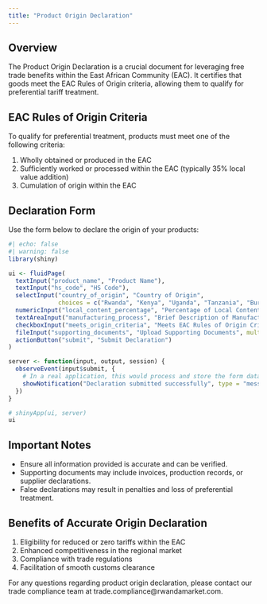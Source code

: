 ```yaml
---
title: "Product Origin Declaration"
---
```


## Overview

The Product Origin Declaration is a crucial document for leveraging free trade benefits within the East African Community (EAC). It certifies that goods meet the EAC Rules of Origin criteria, allowing them to qualify for preferential tariff treatment.

## EAC Rules of Origin Criteria

To qualify for preferential treatment, products must meet one of the following criteria:

1. Wholly obtained or produced in the EAC
2. Sufficiently worked or processed within the EAC (typically 35% local value addition)
3. Cumulation of origin within the EAC

## Declaration Form

Use the form below to declare the origin of your products:

```r
#| echo: false
#| warning: false
library(shiny)

ui <- fluidPage(
  textInput("product_name", "Product Name"),
  textInput("hs_code", "HS Code"),
  selectInput("country_of_origin", "Country of Origin", 
              choices = c("Rwanda", "Kenya", "Uganda", "Tanzania", "Burundi", "South Sudan")),
  numericInput("local_content_percentage", "Percentage of Local Content", value = 0, min = 0, max = 100),
  textAreaInput("manufacturing_process", "Brief Description of Manufacturing Process"),
  checkboxInput("meets_origin_criteria", "Meets EAC Rules of Origin Criteria"),
  fileInput("supporting_documents", "Upload Supporting Documents", multiple = TRUE),
  actionButton("submit", "Submit Declaration")
)

server <- function(input, output, session) {
  observeEvent(input$submit, {
    # In a real application, this would process and store the form data
    showNotification("Declaration submitted successfully", type = "message")
  })
}

# shinyApp(ui, server)
ui
```

## Important Notes

- Ensure all information provided is accurate and can be verified.
- Supporting documents may include invoices, production records, or supplier declarations.
- False declarations may result in penalties and loss of preferential treatment.

## Benefits of Accurate Origin Declaration

1. Eligibility for reduced or zero tariffs within the EAC
2. Enhanced competitiveness in the regional market
3. Compliance with trade regulations
4. Facilitation of smooth customs clearance

For any questions regarding product origin declaration, please contact our trade compliance team at trade.compliance@rwandamarket.com.
